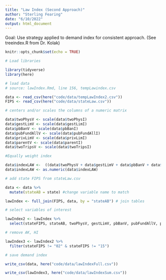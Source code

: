 ```yaml
---
title: "Law Index (Second Approach)"
author: "Sterling Fearing"
date: "6/10/2022"
output: html_document
---
```


Goal: Use strategy applied to demand index for consistent approach. (See treeindex.R from Dr. Kolak)

```r
knitr::opts_chunk$set(echo = TRUE)
```

```r
# Load libraries

library(tidyverse)
library(here)
```

```r
# load data
# source: lawIndex.Rmd, line 156, tempLawindex.csv

data <- read_csv(here("code/data/tempLawIndex2.csv"))
FIPS <- read_csv(here("code/data/stateLaw.csv"))

```

```r
# centers and/or scales the columns of a numeric matrix

data$twoPhysV <- scale(data$twoPhysI)
data$gestLimV <- scale(data$gestLimI)
data$pbBanV <- scale(data$pbBanI)
data$pubFundAllV <- scale(data$pubFundAllI)
data$privLimV <- scale(data$privLimI)
data$parentV <- scale(data$parentI)
data$twoTripsV <- scale(data$twoTripsI)

```

```r
#Equally weight index 

data$indexLAW <-  ((data$twoPhysV + data$gestLimV + data$pbBanV + data$pubFundAllV + data$privLimV + data$parentV + data$twoTripsV)/7)
data$indexLAW <- as.numeric(data$indexLAW)

```

```r
# add state FIPS from stateLaw.csv

data <- data %>%
  mutate(stateAB = state) #change variable name to match

lawIndex <- full_join(FIPS, data, by = "stateAB") # join tables

# select variables of interest

lawIndex2 <- lawIndex %>%
  select(stateFIPS, stateAB, twoPhysV, gestLimV, pbBanV, pubFundAllV, privLimV, parentV, indexLAW)

# remove AK, HI 

lawIndex3 <- lawIndex2 %>%
  filter(stateFIPS != "02" & stateFIPS != "15")

```

```r
# save demand index

write_csv(data, here("code/data/lawIndexFull.csv"))

write_csv(lawIndex3, here("code/data/lawIndexSum.csv"))
```

